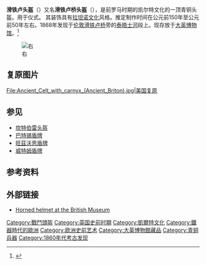 {{文物信息框
|name=滑铁卢头盔
|image=[[File:Britishmuseumwaterloohelmet.jpg|300px]]
|image_caption=大英博物馆陈列的滑铁卢头盔
|material=青铜
|size=高：24.2 cm<br> 周长：58.5 cm
|created=[[铁器时代|铁器时代]]，约公元前150–50年, c.150–50 BC
|place=[[伦敦|伦敦]]，[[泰晤士河|泰晤士河]]|location=[[伦敦|伦敦]]，[[大英博物馆|大英博物馆]]，第五十号陈列室
|registration={{British-Museum-db|1988,1004.1|id=1362722}}
}}

'''滑铁卢头盔'''（{{lang-en|Waterloo Helmet}}）又名'''滑铁卢桥头盔'''（{{lang-en|Waterloo Bridge Helmet}}），是前罗马时期的凯尔特文化的一顶青铜头盔。用于仪式。 其装饰具有[[拉坦诺文化|拉坦诺文化]]风格。推定制作时间在公元前150年至公元前50年左右。1868年发现于[[伦敦|伦敦]][[滑铁卢桥|滑铁卢桥]]旁的[[泰晤士河|泰晤士河]]段上。现存放于[[大英博物馆|大英博物馆]]。<ref name="highlight">{{Cite web|url=http://www.britishmuseum.org/explore/highlights/highlight_objects/pe_prb/h/horned_helmet.aspx|title=Horned helmet|accessdate=2010-09-15|publisher=[[British_Museum|British Museum]]|archive-date=2010-12-16|archive-url=https://web.archive.org/web/20101216015236/http://www.britishmuseum.org/explore/highlights/highlight_objects/pe_prb/h/horned_helmet.aspx|dead-url=no}}</ref>

[[File:Gundestrup_C.jpg|右]]

== 复原图片 ==
<gallery>
File:Ancient_Celt_with_carnyx_(Ancient_Briton).jpg|美国复原
</gallery>

== 参见 ==
* [[坎特伯雷头盔|坎特伯雷头盔]]
* [[巴特锡盾牌|巴特锡盾牌]]
* [[旺茲沃思盾牌|旺茲沃思盾牌]]
* [[威特姆盾牌|威特姆盾牌]]

== 参考资料 ==
{{Reflist}}

== 外部链接 ==
* [http://www.britishmuseum.org/explore/highlights/highlight_objects/pe_prb/h/horned_helmet.aspx Horned helmet at the British Museum] {{Wayback|url=http://www.britishmuseum.org/explore/highlights/highlight_objects/pe_prb/h/horned_helmet.aspx |date=20101216015236 }}

[[Category:戰鬥頭盔|Category:戰鬥頭盔]]
[[Category:英国史前时期|Category:英国史前时期]]
[[Category:凱爾特文化|Category:凱爾特文化]]
[[Category:鐵器時代的歐洲|Category:鐵器時代的歐洲]]
[[Category:欧洲史前艺术|Category:欧洲史前艺术]]
[[Category:大英博物館藏品|Category:大英博物館藏品]]
[[Category:青铜兵器|Category:青铜兵器]]
[[Category:1860年代考古发现|Category:1860年代考古发现]]